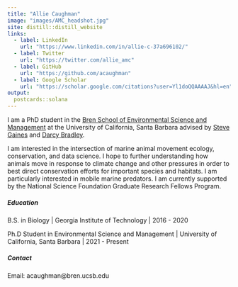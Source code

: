 ```yaml
---
title: "Allie Caughman"
image: "images/AMC_headshot.jpg"
site: distill::distill_website
links:
  - label: LinkedIn
    url: "https://www.linkedin.com/in/allie-c-37a696102/"
  - label: Twitter
    url: "https://twitter.com/allie_amc"
  - label: GitHub
    url: "https://github.com/acaughman"
  - label: Google Scholar
    url: "https://scholar.google.com/citations?user=Yl1doQQAAAAJ&hl=en"
output:
  postcards::solana
---
```


I am a PhD student in the [Bren School of Environmental Science and Management](https://bren.ucsb.edu/) at the University of California, Santa Barbara advised by [Steve Gaines](https://bren.ucsb.edu/people/steve-gaines) and [Darcy Bradley](https://www.darcybradley.com/). 

I am interested in the intersection of marine animal movement ecology, conservation, and data science. I hope to further understanding how animals move in response to climate change and other pressures in order to best direct conservation efforts for important species and habitats. I am particularly interested in mobile marine predators. I am currently supported by the National Science Foundation Graduate Research Fellows Program.

##### Education

B.S. in Biology | Georgia Institute of Technology | 2016 - 2020

Ph.D Student in Environmental Science and Management | University of California, Santa Barbara | 2021 - Present

##### Contact

Email: acaughman@bren.ucsb.edu